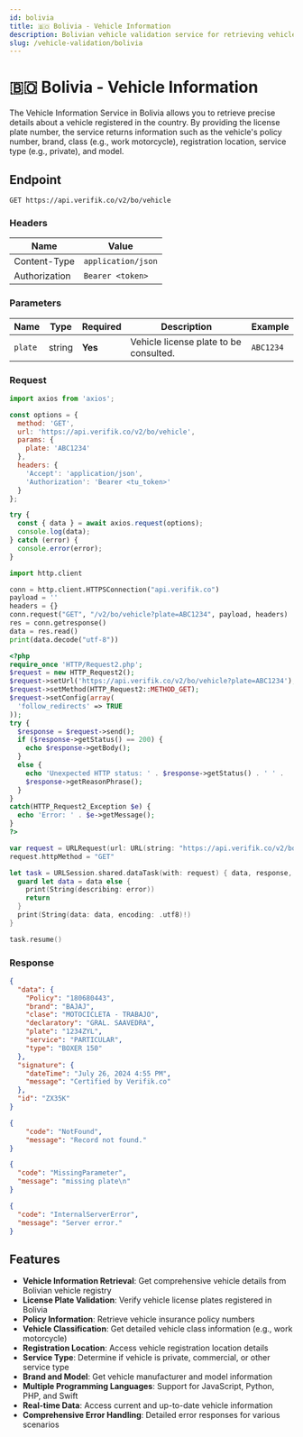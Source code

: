 ```yaml
---
id: bolivia
title: 🇧🇴 Bolivia - Vehicle Information
description: Bolivian vehicle validation service for retrieving vehicle information by license plate
slug: /vehicle-validation/bolivia
---
```



# 🇧🇴 Bolivia - Vehicle Information

The Vehicle Information Service in Bolivia allows you to retrieve precise details about a vehicle registered in the country. By providing the license plate number, the service returns information such as the vehicle's policy number, brand, class (e.g., work motorcycle), registration location, service type (e.g., private), and model.

## Endpoint

```
GET https://api.verifik.co/v2/bo/vehicle
```

### Headers

| Name          | Value              |
| ------------- | ------------------ |
| Content-Type  | `application/json` |
| Authorization | `Bearer <token>`   |

### Parameters

| Name | Type | Required | Description | Example |
| ---- | ---- | -------- | ----------- | ------- |
| `plate` | string | **Yes** | Vehicle license plate to be consulted. | `ABC1234` |

### Request

<Tabs>
  <TabItem value="javascript" label="JavaScript">

```javascript
import axios from 'axios';

const options = {
  method: 'GET',
  url: 'https://api.verifik.co/v2/bo/vehicle',
  params: {
    plate: 'ABC1234'
  },
  headers: {
    'Accept': 'application/json',
    'Authorization': 'Bearer <tu_token>'
  }
};

try {
  const { data } = await axios.request(options);
  console.log(data);
} catch (error) {
  console.error(error);
}
```

  </TabItem>
  <TabItem value="python" label="Python">

```python
import http.client

conn = http.client.HTTPSConnection("api.verifik.co")
payload = ''
headers = {}
conn.request("GET", "/v2/bo/vehicle?plate=ABC1234", payload, headers)
res = conn.getresponse()
data = res.read()
print(data.decode("utf-8"))
```

  </TabItem>
  <TabItem value="php" label="PHP">

```php
<?php
require_once 'HTTP/Request2.php';
$request = new HTTP_Request2();
$request->setUrl('https://api.verifik.co/v2/bo/vehicle?plate=ABC1234');
$request->setMethod(HTTP_Request2::METHOD_GET);
$request->setConfig(array(
  'follow_redirects' => TRUE
));
try {
  $response = $request->send();
  if ($response->getStatus() == 200) {
    echo $response->getBody();
  }
  else {
    echo 'Unexpected HTTP status: ' . $response->getStatus() . ' ' .
    $response->getReasonPhrase();
  }
}
catch(HTTP_Request2_Exception $e) {
  echo 'Error: ' . $e->getMessage();
}
?>
```

  </TabItem>
  <TabItem value="swift" label="Swift">

```swift
var request = URLRequest(url: URL(string: "https://api.verifik.co/v2/bo/vehicle?plate=ABC1234")!,timeoutInterval: Double.infinity)
request.httpMethod = "GET"

let task = URLSession.shared.dataTask(with: request) { data, response, error in 
  guard let data = data else {
    print(String(describing: error))
    return
  }
  print(String(data: data, encoding: .utf8)!)
}

task.resume()
```

  </TabItem>
</Tabs>

### Response

<Tabs>
  <TabItem value="200" label="200">

```json
{
  "data": {
    "Policy": "180680443",
    "brand": "BAJAJ",
    "clase": "MOTOCICLETA - TRABAJO",
    "declaratory": "GRAL. SAAVEDRA",
    "plate": "1234ZYL",
    "service": "PARTICULAR",
    "type": "BOXER 150"
  },
  "signature": {
    "dateTime": "July 26, 2024 4:55 PM",
    "message": "Certified by Verifik.co"
  },
  "id": "ZX35K"
}
```

  </TabItem>
  <TabItem value="404" label="404">

```json
{
    "code": "NotFound",
    "message": "Record not found."
}
```

  </TabItem>
  <TabItem value="409" label="409">

```json
{
  "code": "MissingParameter",
  "message": "missing plate\n"
}
```

  </TabItem>
  <TabItem value="500" label="500">

```json
{
  "code": "InternalServerError",
  "message": "Server error."
}
```

  </TabItem>
</Tabs>

## Features

- **Vehicle Information Retrieval**: Get comprehensive vehicle details from Bolivian vehicle registry
- **License Plate Validation**: Verify vehicle license plates registered in Bolivia
- **Policy Information**: Retrieve vehicle insurance policy numbers
- **Vehicle Classification**: Get detailed vehicle class information (e.g., work motorcycle)
- **Registration Location**: Access vehicle registration location details
- **Service Type**: Determine if vehicle is private, commercial, or other service type
- **Brand and Model**: Get vehicle manufacturer and model information
- **Multiple Programming Languages**: Support for JavaScript, Python, PHP, and Swift
- **Real-time Data**: Access current and up-to-date vehicle information
- **Comprehensive Error Handling**: Detailed error responses for various scenarios
